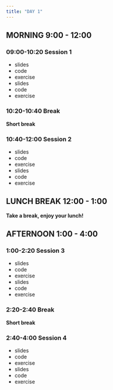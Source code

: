 ```yaml
---
title: "DAY 1"
---
```


## MORNING 9:00 - 12:00

### 09:00-10:20 Session 1

* slides
* code
* exercise
* slides
* code
* exercise

### 10:20-10:40 Break

**Short break**

### 10:40-12:00 Session 2

* slides
* code
* exercise
* slides
* code
* exercise

## LUNCH BREAK 12:00 - 1:00

**Take a break, enjoy your lunch!**

## AFTERNOON 1:00 - 4:00

### 1:00-2:20 Session 3

* slides
* code
* exercise
* slides
* code
* exercise

### 2:20-2:40 Break

**Short break**

### 2:40-4:00 Session 4

* slides
* code
* exercise
* slides
* code
* exercise



